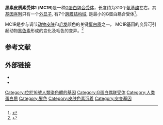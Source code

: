 {{Infobox_gene}}
'''黑素皮质素受体1''' ('''MC1R''')是一种[[G蛋白耦合受体|G蛋白耦合受体]]，长度约为310个[[氨基酸|氨基酸]]左右，其[[基因序列|基因序列]]只有一个[[外显子|外显子]], 有7个[[跨膜结构域|跨膜结构域]], 是最小的G蛋白耦合受体<ref>{{cite journal |last1=Ren |first1=Gang |last2=Li |first2=En |last3=Zhao |first3=Shiye |last4=Jiang |first4=Yanqiong |last5=Wang |first5=Shasha |last6=Tang |first6=Sixian |last7=Hu |first7=Huijian |title=Correlation between color polymorphism and the MC1R gene of Lanius schach |journal=Biodiversity Science |date=2020-06-20 |volume=28 |issue=6 |pages=688 |doi=10.17520/biods.2019307}}</ref>。

MC1R是参与调节[[动物|动物]][[皮肤|皮肤]]和[[毛发|毛发]]颜色的关键[[蛋白质|蛋白质]]之一。 MC1R基因的变异可引起动物[[黑色素|黑色素]]形成的变化及毛色的变异。<ref>{{cite journal |author1=董飚 |coauthors=秦豪荣,徐琪,李晓鸣,纪荣超,王健 |title=番鸭MC1R基因多态性与羽毛相关性分析 |journal=江苏农业科学 |date=2017 |volume=45 |issue=10 |pages=24-27 |url=https://kns.cnki.net/kcms/detail/detail.aspx?dbcode=CJFD&dbname=CJFDLAST2017&filename=JSNY201710007&v=Lr%25mmd2B39GhkuYzdwf1NuZZ%25mmd2B%25mmd2FHgRhxav4eV0xfxnL%25mmd2BNvevnNFpWqUTrp0YXh6JrtkOZq |accessdate=2020-12-15}}</ref>

==参考文献==
{{reflist}}
==外部链接==
* {{cite web | url = http://www.iuphar-db.org/GPCR/ReceptorDisplayForward?receptorID=2348 | title = Melanocortin Receptors: MC<sub>1</sub> | work = IUPHAR Database of Receptors and Ion Channels | publisher = International Union of Basic and Clinical Pharmacology | access-date = 2020-12-16 | archive-date = 2021-01-28 | archive-url = https://web.archive.org/web/20210128141849/https://www.iuphar-db.org/GPCR/ReceptorDisplayForward?receptorID=2348 | dead-url = no }}
* {{MeshName|Melanocortin+Receptor+1}}
{{G蛋白偶联受体}}
[[Category:位於16號人類染色體的基因|Category:位於16號人類染色體的基因]]
[[Category:G蛋白偶联受体|Category:G蛋白偶联受体]]
[[Category:人类蛋白质|Category:人类蛋白质]]
[[Category:髮色|Category:髮色]]
[[Category:皮肤色素沉着|Category:皮肤色素沉着]]
[[Category:突变基因|Category:突变基因]]